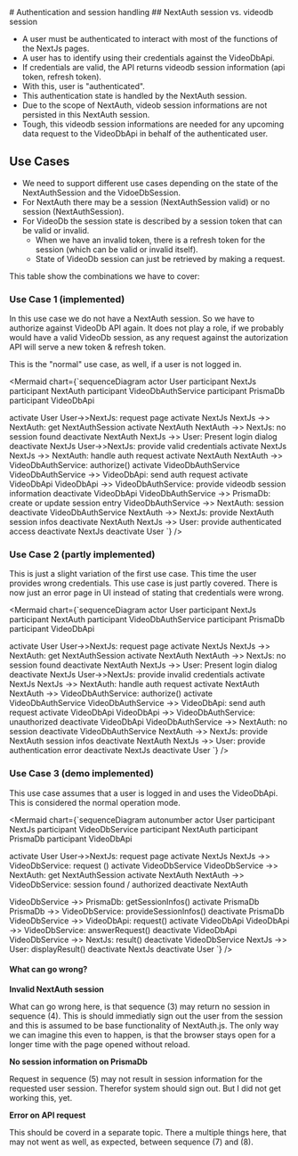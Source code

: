 
<Meta title="HomeWeb/Documentation/Authentication" />
# Authentication and session handling
## NextAuth session vs. videodb session

- A user must be authenticated to interact with most of the functions of the NextJs pages.
- A user has to identify using their credentials against the VideoDbApi. 
- If credentials are valid, the API returns videodb session information (api token, refresh token). 
- With this, user is "authenticated". 
- This authentication state is handled by the NextAuth session.
- Due to the scope of NextAuth, videob session informations are not persisted in this NextAuth session. 
- Tough, this videodb session informations are needed for any upcoming data request to the VideoDbApi in behalf of the authenticated user.


## Use Cases

- We need to support different use cases depending on the state of the NextAuthSession and the VidoeDbSession.
- For NextAuth there may be a session (NextAuthSession valid) or no session (NextAuthSession).
- For VideoDb the session state is described by a session token that can be valid or invalid.
  - When we have an invalid token, there is a refresh token for the session (which can be valid or invalid itself).
  - State of VideoDb session can just be retrieved by making a request.

This table show the combinations we have to cover:

<Table
  headers={['Use Case', 'NextAuthSession','Credentials', 'VideoDb Token', 'Refresh Token']}
  rows={[
    ['UC 1','invalid', 'valid', 'does not matter', 'does not matter'],
    ['UC 2','invalid', 'invalid', 'does not matter', 'does not matter'],
    ['UC 3','valid', 'does not matter', 'valid', 'does not matter'],
    ['UC 4', 'valid', 'does not matter', 'invalid', 'valid'],
    ['UC 5', 'valid', 'does not matter', 'invalid', 'invalid'],
  ]}
/>

### Use Case 1 (implemented)

In this use case we do not have a NextAuth session. So we have to authorize against VideoDb API again.
It does not play a role, if we probably would have a valid VideoDb session, as any request against the 
autorization API will serve a new token & refresh token.

This is the "normal" use case, as well, if a user is not logged in.

<Mermaid chart={`sequenceDiagram
  actor User
  participant NextJs
  participant NextAuth
  participant VideoDbAuthService
  participant PrismaDb
  participant VideoDbApi

  activate User
  User->>NextJs: request page
  activate NextJs
  NextJs ->> NextAuth: get NextAuthSession
  activate NextAuth
  NextAuth ->> NextJs: no session found
  deactivate NextAuth
  NextJs ->> User: Present login dialog
  deactivate NextJs
  User->>NextJs: provide valid credentials
  activate NextJs
  NextJs ->> NextAuth: handle auth request
  activate NextAuth
  NextAuth ->> VideoDbAuthService: authorize()
  activate VideoDbAuthService
  VideoDbAuthService ->> VideoDbApi: send auth request
  activate VideoDbApi
  VideoDbApi ->> VideoDbAuthService: provide videodb session information
  deactivate VideoDbApi
  VideoDbAuthService ->> PrismaDb: create or update session entry
  VideoDbAuthService ->> NextAuth: session
  deactivate VideoDbAuthService
  NextAuth ->> NextJs: provide NextAuth session infos
  deactivate NextAuth
  NextJs ->> User: provide authenticated access
  deactivate NextJs
  deactivate User
`} />

### Use Case 2 (partly implemented)

This is just a slight variation of the first use case. This time the user provides wrong credentials.
This use case is just partly covered. There is now just an error page in UI instead of stating that
credentials were wrong.

<Mermaid chart={`sequenceDiagram
  actor User
  participant NextJs
  participant NextAuth
  participant VideoDbAuthService
  participant PrismaDb
  participant VideoDbApi

  activate User
  User->>NextJs: request page
  activate NextJs
  NextJs ->> NextAuth: get NextAuthSession
  activate NextAuth
  NextAuth ->> NextJs: no session found
  deactivate NextAuth
  NextJs ->> User: Present login dialog
  deactivate NextJs
  User->>NextJs: provide invalid credentials
  activate NextJs
  NextJs ->> NextAuth: handle auth request
  activate NextAuth
  NextAuth ->> VideoDbAuthService: authorize()
  activate VideoDbAuthService
  VideoDbAuthService ->> VideoDbApi: send auth request
  activate VideoDbApi
  VideoDbApi ->> VideoDbAuthService: unauthorized
  deactivate VideoDbApi
  VideoDbAuthService ->> NextAuth: no session
  deactivate VideoDbAuthService
  NextAuth ->> NextJs: provide NextAuth session infos
  deactivate NextAuth
  NextJs ->> User: provide authentication error
  deactivate NextJs
  deactivate User
`} />

### Use Case 3 (demo implemented)

This use case assumes that a user is logged in and uses the VideoDbApi. This is considered the normal operation mode.

<Mermaid chart={`sequenceDiagram
  autonumber
  actor User
  participant NextJs
  participant VideoDbService
  participant NextAuth
  participant PrismaDb
  participant VideoDbApi

  activate User
  User->>NextJs: request page
  activate NextJs
  NextJs ->> VideoDbService: request ()
  activate VideoDbService
  VideoDbService ->> NextAuth: get NextAuthSession
  activate NextAuth
  NextAuth ->> VideoDbService: session found / authorized
  deactivate NextAuth
 
  VideoDbService ->> PrismaDb: getSessionInfos()
  activate PrismaDb
  PrismaDb ->> VideoDbService: provideSessionInfos()
  deactivate PrismaDb
  VideoDbService ->> VideoDbApi: request()
  activate VideoDbApi
  VideoDbApi ->> VideoDbService: answerRequest()
  deactivate VideoDbApi
  VideoDbService ->> NextJs: result()
  deactivate VideoDbService
  NextJs ->> User: displayResult()
  deactivate NextJs
  deactivate User
`} />



#### What can go wrong?
**Invalid NextAuth session** 

What can go wrong here, is that sequence (3) may return no session in sequence (4). This is should immediatly
sign out the user from the session and this is assumed to be base functionality of NextAuth.js. The only way
we can imagine this even to happen, is that the browser stays open for a longer time with the page opened
without reload.

**No session information on PrismaDb**

Request in sequence (5) may not result in session information for the requested user session. Therefor system 
should sign out. But I did not get working this, yet.

**Error on API request**

This should be coverd in a separate topic. There a multiple things here, that may not went as well, as expected, 
between sequence (7) and (8).
